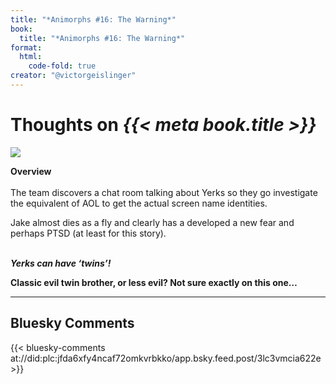 ```yaml
---
title: "*Animorphs #16: The Warning*"
book:
  title: "*Animorphs #16: The Warning*"
format:
  html:
    code-fold: true
creator: "@victorgeislinger"
---
```


# Thoughts on *{{< meta book.title >}}*

::: {layout="[30,70]"}
![](https://books.google.com/books/content?id=Lfm-DgAAQBAJ&printsec=frontcover&img=2)

**Overview** <br/>
<br/>
The team discovers a chat room talking about Yerks so they go investigate
the equivalent of AOL to get the actual screen name identities.

Jake almost dies as a fly and clearly has a developed a new fear and 
perhaps PTSD  (at least for this story).
<br/>
<br/>


:::


***Yerks can have 'twins'!***


**Classic evil twin brother, or less evil? Not sure exactly on this one...**


--- 

:::{.callout-note icon=false}

## Bluesky Comments

{{< bluesky-comments at://did:plc:jfda6xfy4ncaf72omkvrbkko/app.bsky.feed.post/3lc3vmcia622e >}}



:::